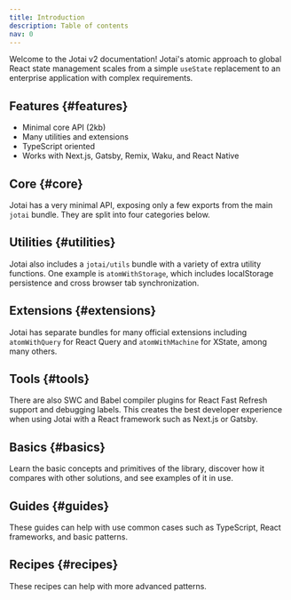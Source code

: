 ```yaml
---
title: Introduction
description: Table of contents
nav: 0
---
```


Welcome to the Jotai v2 documentation! Jotai's atomic approach to global React state management scales from a simple `useState` replacement to an enterprise application with complex requirements.

## Features {#features}

- Minimal core API (2kb)
- Many utilities and extensions
- TypeScript oriented
- Works with Next.js, Gatsby, Remix, Waku, and React Native

## Core {#core}

Jotai has a very minimal API, exposing only a few exports from the main `jotai` bundle. They are split into four categories below.

<TOC section="core" />

## Utilities {#utilities}

Jotai also includes a `jotai/utils` bundle with a variety of extra utility functions. One example is `atomWithStorage`, which includes localStorage persistence and cross browser tab synchronization.

<TOC section="utilities" />

## Extensions {#extensions}

Jotai has separate bundles for many official extensions including `atomWithQuery` for React Query and `atomWithMachine` for XState, among many others.

<TOC section="extensions" />

## Tools {#tools}

There are also SWC and Babel compiler plugins for React Fast Refresh support and debugging labels. This creates the best developer experience when using Jotai with a React framework such as Next.js or Gatsby.

<TOC section="tools" />

## Basics {#basics}

Learn the basic concepts and primitives of the library, discover how it compares with other solutions, and see examples of it in use.

<TOC section="basics" />

## Guides {#guides}

These guides can help with use common cases such as TypeScript, React frameworks, and basic patterns.

<TOC section="guides" />

## Recipes {#recipes}

These recipes can help with more advanced patterns.

<TOC section="recipes" />
